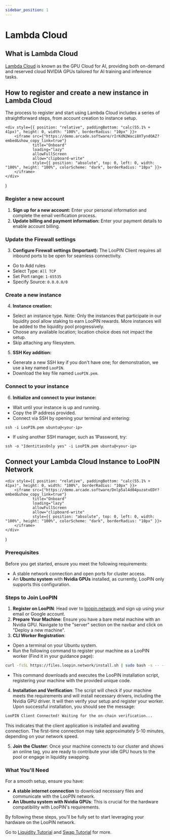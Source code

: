 ```yaml
---
sidebar_position: 1
---
```


# Lambda Cloud

## What is Lambda Cloud

[Lambda Cloud](https://lambdalabs.com/) is known as the GPU Cloud for AI, providing both on-demand and reserved cloud NVIDIA GPUs tailored for AI training and inference tasks.

## How to register and create a new instance in Lambda Cloud

The process to register and start using Lambda Cloud includes a series of straightforward steps, from account creation to instance setup.

    <div style={{ position: "relative", paddingBottom: "calc(55.1% + 41px)", height: 0, width: "100%", borderRadius: "10px" }}>
        <iframe src={"https://demo.arcade.software/rIrKdN2Waci8XTyndOAZ?embed&show_copy_link=true"}
                title="Onboard"
                loading="lazy"
                allowFullScreen
                allow="clipboard-write"
                style={{ position: "absolute", top: 0, left: 0, width: "100%", height: "100%", colorScheme: "dark", borderRadius: "10px" }}>
        </iframe>
    </div>
)

<ArcadeLambda/>

### Register a new account

1. **Sign up for a new account:** Enter your personal information and complete the email verification process.
2. **Update billing and payment information:** Enter your payment details to enable account billing.

### Update the Firewall settings

3. **Configure Firewall settings (Important):** The LooPIN Client requires all inbound ports to be open for seamless connectivity.
- Go to Add rules
- Select Type: `All TCP`
- Set Port range: `1-65535`
- Specify Source: `0.0.0.0/0`

### Create a new instance

4. **Instance creation:**
- Select an instance type. Note: Only the instances that participate in our liquidity pool allow staking to earn LooPIN rewards. More instances will be added to the liquidity pool progressively.
- Choose any available location; location choice does not impact the setup.
- Skip attaching any filesystem.

5. **SSH Key addition:**
- Generate a new SSH key if you don't have one; for demonstration, we use a key named `LooPIN`.
- Download the key file named `LooPIN.pem`.

### Connect to your instance

6. **Initialize and connect to your instance:**
- Wait until your instance is up and running.
- Copy the IP address provided.
- Connect via SSH by opening your terminal and entering:
```
ssh -i LooPIN.pem ubuntu@<your-ip>
```
- If using another SSH manager, such as 1Password, try:
```
ssh -o "IdentitiesOnly yes" -i LooPIN.pem ubuntu@<your-ip>
 ```

## Connect your Lambda Cloud Instance to LooPIN Network

    <div style={{ position: "relative", paddingBottom: "calc(55.1% + 41px)", height: 0, width: "100%", borderRadius: "10px" }}>
        <iframe src={"https://demo.arcade.software/Dnlp5al4d04puzatvEDY?embed&show_copy_link=true"}
                title="Onboard"
                loading="lazy"
                allowFullScreen
                allow="clipboard-write"
                style={{ position: "absolute", top: 0, left: 0, width: "100%", height: "100%", colorScheme: "dark", borderRadius: "10px" }}>
        </iframe>
    </div>
)

<ArcadeOnboard/>

### Prerequisites

Before you get started, ensure you meet the following requirements:

- A stable network connection and open ports for cluster access.
- An **Ubuntu system** with **Nvidia GPUs** installed, as currently, LooPIN only supports this configuration.

### Steps to Join LooPIN

1. **Register on LooPIN**: Head over to [loopin.network](https://loopin.network) and sign up using your email or Google account.
2. **Prepare Your Machine**: Ensure you have a bare metal machine with an Nvidia GPU. Navigate to the "server" section on the navbar and click on "Deploy a new machine".
3. **CLI Worker Registration**:
 - Open a terminal on your Ubuntu system.
 - Run the following command to register your machine as a LooPIN worker (Find it in your guidance page):
```bash
curl -fsSL https://files.loopin.network/install.sh | sudo bash -s -- --code <your-unique-code>
```
 - This command downloads and executes the LooPIN installation script, registering your machine with the provided unique code.
4. **Installation and Verification**: The script will check if your machine meets the requirements and will install necessary drivers, including the Nvidia GPU driver. It will then verify your setup and register your worker. Upon successful installation, you should see the message:
```bash
LooPIN Client Connected! Waiting for the on-chain verification...
```
This indicates that the client application is installed and awaiting connection. The first-time connection may take approximately 5-10 minutes, depending on your network speed.

5. **Join the Cluster**: Once your machine connects to our cluster and shows an online tag, you are ready to contribute your idle GPU hours to the pool or engage in liquidity swapping.

### What You'll Need

For a smooth setup, ensure you have:

- **A stable internet connection** to download necessary files and communicate with the LooPIN network.
- **An Ubuntu system with Nvidia GPUs**: This is crucial for the hardware compatibility with LooPIN's requirements.

By following these steps, you'll be fully set to start leveraging your hardware on the LooPIN network.

Go to [Liquidity Tutorial](quick-start/liquidity.mdx) and [Swap Tutorial](quick-start/swap.mdx) for more.

